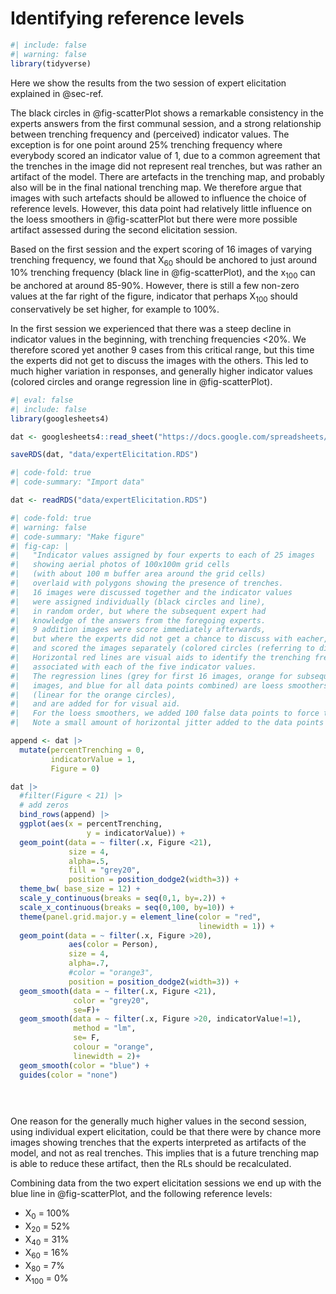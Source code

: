 # Identifying reference levels {#sec-ref2}

```r
#| include: false
#| warning: false
library(tidyverse)

```

Here we show the results from the two session of expert elicitation explained in @sec-ref.

The black circles in @fig-scatterPlot shows a remarkable consistency in the 
experts answers from the first communal session, and a strong relationship 
between trenching frequency and (perceived) indicator values. The exception is 
for one point around 25% trenching frequency where everybody scored an indicator value of 1, 
due to a common agreement that the trenches in the image did not represent real trenches,
but was rather an artifact of the model. There are artefacts in the trenching map, 
and probably also will be in the final national trenching map. We therefore argue that 
images with such artefacts should be allowed to influence the choice of reference levels.
However, this data point had relatively little influence on the loess smoothers in @fig-scatterPlot
but there were more possible artifact assessed during the second elicitation session.


Based on the first session and the expert scoring of 16 images of varying 
trenching frequency, we found that X~60~ should be anchored to just around 10% trenching
frequency (black line in @fig-scatterPlot), and the x~100~ can be anchored at around 85-90%. However, there is still a
few non-zero values at the far right of the figure, indicator that perhaps X~100~
should conservatively be set higher, for example to 100%.

In the first session we experienced that there was a steep decline in indicator values in the beginning,
with trenching frequencies <20%. We therefore scored yet another 9 cases from this critical range,
but this time the experts did not get to discuss the images with the others.
This led to much higher variation in responses, and generally higher indicator values (colored circles and orange regression line in @fig-scatterPlot).

```r
#| eval: false
#| include: false
library(googlesheets4)

dat <- googlesheets4::read_sheet("https://docs.google.com/spreadsheets/d/191SalpZVdw56BxHUyPZ_1VUfzfOaj4gdGRJvuPmstkY/edit?gid=0#gid=0")

saveRDS(dat, "data/expertElicitation.RDS")
```

```r
#| code-fold: true
#| code-summary: "Import data"

dat <- readRDS("data/expertElicitation.RDS")
```

```r
#| code-fold: true
#| warning: false
#| code-summary: "Make figure"
#| fig-cap: |
#|   "Indicator values assigned by four experts to each of 25 images
#|   showing aerial photos of 100x100m grid cells 
#|   (with about 100 m buffer area around the grid cells) 
#|   overlaid with polygons showing the presence of trenches. 
#|   16 images were discussed together and the indicator values 
#|   were assigned individually (black circles and line), 
#|   in random order, but where the subsequent expert had 
#|   knowledge of the answers from the foregoing experts.
#|   9 addition images were score immediately afterwards,
#|   but where the experts did not get a chance to discuss with eacher, 
#|   and scored the images separately (colored circles (referring to different experts) and orange line).
#|   Horizontal red lines are visual aids to identify the trenching frequency
#|   associated with each of the five indicator values.
#|   The regression lines (grey for first 16 images, orange for subsequent 9 
#|   images, and blue for all data points combined) are loess smoothers 
#|   (linear for the orange circles), 
#|   and are added for for visual aid. 
#|   For the loess smoothers, we added 100 false data points to force the intercept through 1.
#|   Note a small amount of horizontal jitter added to the data points to illuminate overlapping points."

append <- dat |>
  mutate(percentTrenching = 0,
         indicatorValue = 1,
         Figure = 0)

dat |>
  #filter(Figure < 21) |>
  # add zeros
  bind_rows(append) |>
  ggplot(aes(x = percentTrenching, 
                 y = indicatorValue)) +
  geom_point(data = ~ filter(.x, Figure <21),
             size = 4,
             alpha=.5,
             fill = "grey20",
             position = position_dodge2(width=3)) +
  theme_bw( base_size = 12) +
  scale_y_continuous(breaks = seq(0,1, by=.2)) +
  scale_x_continuous(breaks = seq(0,100, by=10)) +
  theme(panel.grid.major.y = element_line(color = "red",
                                          linewidth = 1)) +
  geom_point(data = ~ filter(.x, Figure >20),
             aes(color = Person),
             size = 4,
             alpha=.7,
             #color = "orange3",
             position = position_dodge2(width=3)) +
  geom_smooth(data = ~ filter(.x, Figure <21),
              color = "grey20",
              se=F)+
  geom_smooth(data = ~ filter(.x, Figure >20, indicatorValue!=1),
              method = "lm",
              se= F,
              colour = "orange",
              linewidth = 2)+
  geom_smooth(color = "blue") +
  guides(color = "none")
  

  
```

One reason for the generally much higher values in the second session, using individual expert 
elicitation, could be that there were by chance more images showing trenches 
that the experts interpreted as artifacts of the model, and not as real trenches. 
This implies that is a future trenching map is able to reduce these artifact, then the 
RLs should be recalculated.

Combining data from the two expert elicitation sessions we end up with the blue line in @fig-scatterPlot,
and the following reference levels:

- X~0~ = 100%
- X~20~ = 52%
- X~40~ = 31%
- X~60~ = 16%
- X~80~ = 7%
- X~100~ = 0%

